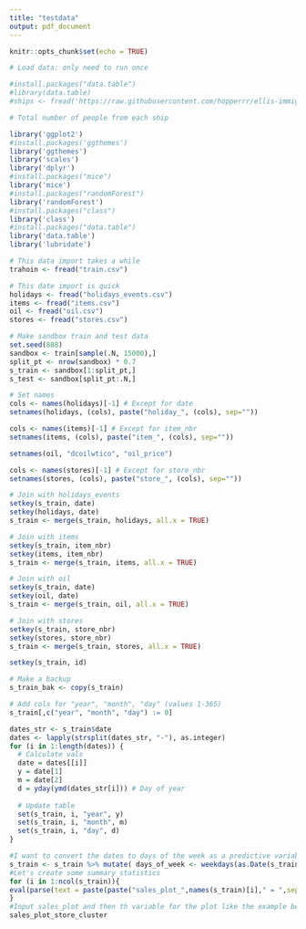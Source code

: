 ```yaml
---
title: "testdata"
output: pdf_document
---
```


```r
knitr::opts_chunk$set(echo = TRUE)
```

```r

# Load data: only need to run once

#install.packages("data.table")
#library(data.table)
#ships <- fread('https://raw.githubusercontent.com/hopperrr/ellis-immigration-by-ship/gh-pages/data/trips.tsv')

# Total number of people from each ship

library('ggplot2')
#install.packages('ggthemes')
library('ggthemes')
library('scales')
library('dplyr')
#install.packages("mice")
library('mice')
#install.packages("randomForest")
library('randomForest')
#install.packages("class")
library('class')
#install.packages("data.table")
library('data.table')
library('lubridate')

```

```r

# This data import takes a while
trahoin <- fread("train.csv")

```


```r

# This date import is quick
holidays <- fread("holidays_events.csv")
items <- fread("items.csv")
oil <- fread("oil.csv")
stores <- fread("stores.csv")

# Make sandbox train and test data
set.seed(888)
sandbox <- train[sample(.N, 15000),]
split_pt <- nrow(sandbox) * 0.7
s_train <- sandbox[1:split_pt,]
s_test <- sandbox[split_pt:.N,]

```

```r

# Set names
cols <- names(holidays)[-1] # Except for date
setnames(holidays, (cols), paste("holiday_", (cols), sep=""))

cols <- names(items)[-1] # Except for item_nbr
setnames(items, (cols), paste("item_", (cols), sep=""))

setnames(oil, "dcoilwtico", "oil_price")

cols <- names(stores)[-1] # Except for store_nbr
setnames(stores, (cols), paste("store_", (cols), sep=""))

# Join with holidays_events
setkey(s_train, date)
setkey(holidays, date)
s_train <- merge(s_train, holidays, all.x = TRUE)

# Join with items
setkey(s_train, item_nbr)
setkey(items, item_nbr)
s_train <- merge(s_train, items, all.x = TRUE)

# Join with oil
setkey(s_train, date)
setkey(oil, date)
s_train <- merge(s_train, oil, all.x = TRUE)

# Join with stores
setkey(s_train, store_nbr)
setkey(stores, store_nbr)
s_train <- merge(s_train, stores, all.x = TRUE)

setkey(s_train, id)

# Make a backup
s_train_bak <- copy(s_train)

```


```r

# Add cols for "year", "month", "day" (values 1-365)
s_train[,c("year", "month", "day") := 0]

dates_str <- s_train$date
dates <- lapply(strsplit(dates_str, "-"), as.integer)
for (i in 1:length(dates)) {
  # Calculate vals
  date = dates[[i]]
  y = date[1]
  m = date[2]
  d = yday(ymd(dates_str[i])) # Day of year
  
  # Update table
  set(s_train, i, "year", y)
  set(s_train, i, "month", m)
  set(s_train, i, "day", d)
}

```

```r
#I want to convert the dates to days of the week as a predictive variable
s_train <- s_train %>% mutate( days_of_week <- weekdays(as.Date(s_train$date,'%Y-%m-%d'))) %>% filter(-day)
#Let's create some summary statistics
for (i in 1:ncol(s_train)){
eval(parse(text = paste(paste("sales_plot_",names(s_train)[i]," = ",sep = ""),"s_train %>% group_by(",names(s_train)[i],") %>% summarize(sales = sum(unit_sales)) %>% ggplot() + geom_col(aes(x =as.factor(",names(s_train)[i],"), y = sales))")))
}
#Input sales_plot and then th variable for the plot like the example below
sales_plot_store_cluster


```
